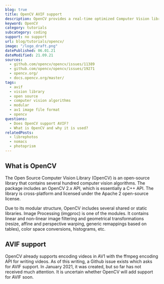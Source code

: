 ```yaml
---
blog: true
title: OpenCV AVIF support
description: OpenCV provides a real-time optimized Computer Vision library, tools, and hardware. Find out if it supports AVIF.
keyword: OpenCV
category: tutorials
subcategory: coding
support: no support
url: blog/tutorials/opencv/
image: "/logo_draft.png"
datePublished: 06.01.21
dateModified: 21.09.21
sources:
  - github.com/opencv/opencv/issues/11389
  - github.com/opencv/opencv/issues/19271
  - opencv.org/
  - docs.opencv.org/master/
tags:
  - avif
  - vision library
  - open source
  - computer vision algorithms
  - modular
  - av1 image file format
  - opencv
questions:
  - Does OpenCV support AVIF?
  - What is OpenCV and why it is used?
relatedPosts:
  - librephotos
  - nomacs
  - photoprism
---
```


## What is OpenCV

The Open Source Computer Vision Library (OpenCV) is an open-source library that contains several hundred computer vision algorithms. The package includes an OpenCV 2.x API, which is essentially a C++ API. The library is cross-platform and licensed under the Apache 2 open-source license.

Due to its modular structure, OpenCV includes several shared or static libraries. Image Processing (imgproc) is one of the modules. It contains linear and non-linear image filtering and geometrical transformations (resize, affine and perspective warping, generic remappings based on tables), color space conversions, histograms, etc.

## AVIF support

OpenCV already supports encoding videos in AV1 with the ffmpeg encoding API for writing videos. As of this writing, a Github issue exists which asks for AVIF support. In January 2021, it was created, but so far has not received much attention. It is uncertain whether OpenCV will add support for AVIF soon.
